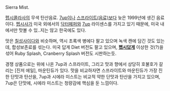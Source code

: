 Sierra Mist. 

[[펩시]]콜라사의 무색 탄산음료. [[7up]]이나 [[스프라이트(음료)]]보다 늦은 1999년에 생긴 음료이다. [[펩시]]사가 미국 외에서의 [[닥터페퍼]]와 [[7up]] 라이센스를 가지고 있기 때문에, 미국 내에서만 맛볼 수 있..지는 않고 한국에도 있다.

맛은 [[칠성사이다]]와 비슷하며, 역시 초록색 병에다 팔고 있으며 녹색 캔에 담긴 것도 있는데, 합성보존료를 섞는다. 미국 답게 Diet 버전도 팔고 있으며, '''[[펩시]]답게''' 이상한 것(?)을 섞어 Ruby Splash, Cranberry Splash 버전도 시판하는듯.

경쟁 상품으로는 위에 나온 7up과 스프라이트, 그리고 맛과 향에서 상당히 호불호가 갈리는 [진저 에일], 마운틴듀가 있다.
맛을 비교하자면 스프라이트와 마운틴듀가 가장 진한 단맛과 탄산을, 7up과 시에라 미스트는 비교적 약한 단맛과 탄산을 가지고 있으며, 7up은 단맛에, 시에라 미스트는 청량감에 핵심을 둔 느낌이다.
